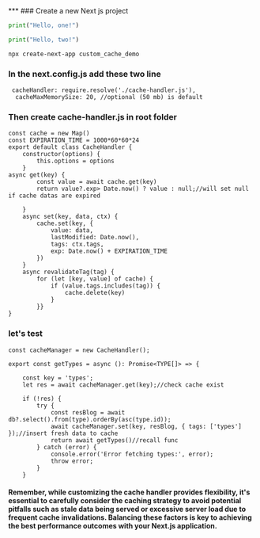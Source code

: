 <title> Caching in next js with custom cache Handler</title>
***
### Create a new Next js project

```python one.py
print("Hello, one!")
```
```python two.py
print("Hello, two!")
```

```
npx create-next-app custom_cache_demo
```
### In the next.config.js add these two line
```
 cacheHandler: require.resolve('./cache-handler.js'),
  cacheMaxMemorySize: 20, //optional (50 mb) is default
```
### Then create cache-handler.js in root folder
```
const cache = new Map()
const EXPIRATION_TIME = 1000*60*60*24
export default class CacheHandler {
    constructor(options) {
        this.options = options
    }
async get(key) {
        const value = await cache.get(key)
        return value?.exp> Date.now() ? value : null;//will set null if cache datas are expired

    }
    async set(key, data, ctx) {
        cache.set(key, {
            value: data,
            lastModified: Date.now(),
            tags: ctx.tags,
            exp: Date.now() + EXPIRATION_TIME
        })
    }
    async revalidateTag(tag) {
        for (let [key, value] of cache) {
            if (value.tags.includes(tag)) {
                cache.delete(key)
            }
        }}
}
```
###  let's test
```
const cacheManager = new CacheHandler();

export const getTypes = async (): Promise<TYPE[]> => {

    const key = 'types';
    let res = await cacheManager.get(key);//check cache exist

    if (!res) {
        try {
            const resBlog = await db?.select().from(type).orderBy(asc(type.id)); 
            await cacheManager.set(key, resBlog, { tags: ['types'] });//insert fresh data to cache
            return await getTypes()//recall func
        } catch (error) {
            console.error('Error fetching types:', error);
            throw error;
        }
    }
```
#### Remember, while customizing the cache handler provides flexibility, it's essential to carefully consider the caching strategy to avoid potential pitfalls such as stale data being served or excessive server load due to frequent cache invalidations. Balancing these factors is key to achieving the best performance outcomes with your Next.js application.
